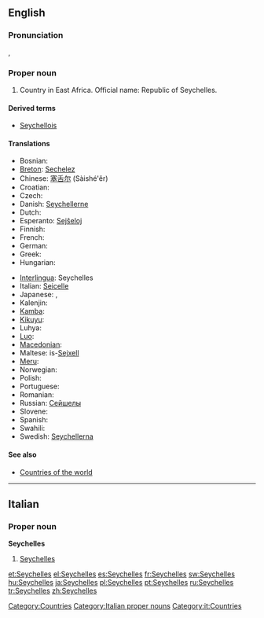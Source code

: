 {{wikipedia|Seychelles}}
==English==

===Pronunciation===
{{a|UK}} {{IPA|/seɪˈʃɛlz/}}, {{SAMPA|/seI"SElz/}}

===Proper noun===
{{en-proper noun}}

# Country in East Africa. Official name: Republic of Seychelles.

====Derived terms====
* [[Seychellois]]

====Translations====
{{trans-top|country in East Africa}}
* Bosnian: {{t-|bs|Sejšeli|m|p}}
* [[Breton]]: [[Sechelez]]
* Chinese: [[塞舌尔]] (Sàishé'ěr)
* Croatian: {{t-|hr|Sejšeli|m|p}}
* Czech: {{t-|cs|Seychely|p}}
* Danish: [[Seychellerne]]
* Dutch: {{t+|nl|Seychellen}}
* Esperanto: [[Sejŝeloj]]
* Finnish: {{t+|fi|Seychellit}}
* French: {{t+|fr|Seychelles}}
* German: {{t+|de|Seychellen}}
* Greek: {{t-|el|Σεϋχέλλες|f|p|tr=Seychélles|sc=Grek}}
* Hungarian: {{t+|hu|Seychelle-szigetek}}
{{trans-mid}}
* [[Interlingua]]: Seychelles
* Italian: [[Seicelle]]
* Japanese: {{t-|ja|セイシェル|tr=Seisheru|sc=Jpan}}, {{t+|ja|セーシェル|tr=Sēsheru|sc=Jpan}}
* Kalenjin: {{tø|kln|Shelisheli}}
* [[Kamba]]: {{tø|kam|Shelisheli}}
* [[Kikuyu]]: {{tø|ki|Shelisheli}}
* Luhya: {{tø|luy|Bushelisheli}}
* [[Luo]]: {{tø|luo|sishel}}
* [[Macedonian]]: {{t|mk|Сејшели|m|p|tr=Séjšeli|sc=Cyrl|xs=Macedonian}}
* Maltese: is-[[Sejxell]]
* [[Meru]]: {{tø|mer|ushelisheli}}
* Norwegian: {{t+|no|Seychellene}}
* Polish: {{t+|pl|Seszele}}
* Portuguese: {{t+|pt|Seicheles}}
* Romanian: {{t-|ro|Seychelles}}
* Russian: [[Сейшелы]]
* Slovene: {{t+|sl|Sejšeli|m|p}}
* Spanish: {{t+|es|Seychelles}}
* Swahili: {{t+|sw|Shelisheli|xs=Swahili}}
* Swedish: [[Seychellerna]]
{{trans-bottom}}

====See also====
* [[Appendix:Countries of the world|Countries of the world]]

[[Category:Countries]]

----

==Italian==
{{wikipedia|lang=it}}

===Proper noun===
'''Seychelles''' {{f}} {{p}}

# [[#English|Seychelles ]]

[[Category:Italian proper nouns]]
[[Category:it:Countries]]

[[et:Seychelles]]
[[el:Seychelles]]
[[es:Seychelles]]
[[fr:Seychelles]]
[[sw:Seychelles]]
[[hu:Seychelles]]
[[ja:Seychelles]]
[[pl:Seychelles]]
[[pt:Seychelles]]
[[ru:Seychelles]]
[[tr:Seychelles]]
[[zh:Seychelles]]